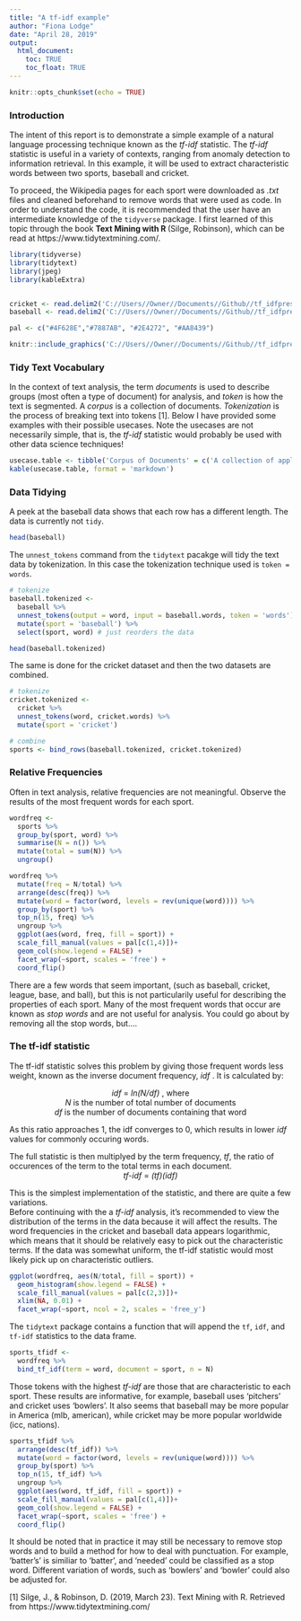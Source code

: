 ```yaml
---
title: "A tf-idf example"
author: "Fiona Lodge"
date: "April 28, 2019"
output: 
  html_document:
    toc: TRUE
    toc_float: TRUE
---
```


```r
knitr::opts_chunk$set(echo = TRUE)
```


### Introduction

The intent of this report is to demonstrate a simple example of a natural language processing technique known as the <i>tf-idf </i> statistic.  The <i>tf-idf</i> statistic is useful in a variety of contexts, ranging from anomaly detection to information retrieval.   In this example, it will be used to extract characteristic words between two sports, baseball and cricket.  

To proceed, the Wikipedia pages for each sport were downloaded as <i>.txt</i> files and cleaned beforehand to remove words that were used as code.  In order to understand the code, it is recommended that the user have an intermediate knowledge of the `tidyverse` package.  I first learned of this topic through the book <b> Text Mining with R </b> (Silge, Robinson), which can be read at  https://www.tidytextmining.com/. 

```r
library(tidyverse)
library(tidytext)
library(jpeg)
library(kableExtra)


cricket <- read.delim2('C://Users//Owner//Documents//Github//tf_idfpresentationonbaseballandcricket//cricket - Wikipedia.txt', header = FALSE, fill = FALSE, col.names = 'cricket.words', stringsAsFactors = FALSE)
baseball <- read.delim2('C://Users//Owner//Documents//Github//tf_idfpresentationonbaseballandcricket//Baseball - Wikipedia.txt', fill = FALSE, col.names = 'baseball.words', stringsAsFactors = FALSE)

pal <- c("#4F628E","#7887AB", "#2E4272", "#AA8439")
```

 

```r
knitr::include_graphics('C://Users//Owner//Documents//Github//tf_idfpresentationonbaseballandcricket//baseball_cricket.PNG')
```

### Tidy Text Vocabulary

In the context of text analysis, the term <i>documents</i> is used to describe groups (most often a type of document) for analysis, and <i> token</i> is how the text is segmented. A <i>corpus</i> is a collection of documents. <i>Tokenization</i> is the process of breaking text into tokens [1].  Below I have provided some examples with their possible usecases.  Note the usecases are not necessarily simple, that is, the <i>tf-idf</i> statistic would probably be used with other data science techniques!

```r
usecase.table <- tibble('Corpus of Documents' = c('A collection of applications for insurance that vary in structure', 'A collection of daily credit card transactions', 'A collection of student essays', 'A collection of a user\'s tweets'), 'Token Structure' = c('single words', 'codes that represent properties of the transactions', 'single words', 'single words'), 'Possible Use Case' = c('Speedy informational retrieval (locations, doctors, hospitals)', 'Detect fraudulent transactions', 'Search for atypical vocabulary that may indicate plagiarism', 'View how hobbies or interests change over time'))
kable(usecase.table, format = 'markdown')
```

### Data Tidying
A peek at the baseball data shows that each row has a different length.  The data is currently not `tidy`.

```r
head(baseball)
```

The `unnest_tokens` command from the `tidytext` pacakge will tidy the text data by tokenization.  In this case the tokenization technique used is `token = words`.  

```r
# tokenize
baseball.tokenized <- 
  baseball %>%
  unnest_tokens(output = word, input = baseball.words, token = 'words') %>%
  mutate(sport = 'baseball') %>%
  select(sport, word) # just reorders the data

head(baseball.tokenized)
```

The same is done for the cricket dataset and then the two datasets are combined.

```r
# tokenize
cricket.tokenized <- 
  cricket %>%
  unnest_tokens(word, cricket.words) %>%
  mutate(sport = 'cricket')

# combine
sports <- bind_rows(baseball.tokenized, cricket.tokenized)
```

### Relative Frequencies

Often in text analysis, relative frequencies are not meaningful.  Observe the results of the most frequent words for each sport.

```r
wordfreq <-
  sports %>%
  group_by(sport, word) %>%
  summarise(N = n()) %>%
  mutate(total = sum(N)) %>%
  ungroup()

wordfreq %>%
  mutate(freq = N/total) %>%
  arrange(desc(freq)) %>%
  mutate(word = factor(word, levels = rev(unique(word)))) %>%
  group_by(sport) %>%
  top_n(15, freq) %>%
  ungroup %>%
  ggplot(aes(word, freq, fill = sport)) + 
  scale_fill_manual(values = pal[c(1,4)])+
  geom_col(show.legend = FALSE) +
  facet_wrap(~sport, scales = 'free') + 
  coord_flip()
```

There are a few words that seem important, (such as baseball, cricket, league, base, and ball), but this is not particularily useful for describing the properties of each sport.  Many of the most frequent words that occur are known as <i>stop words</i> and are not useful for analysis.  You could go about by removing all the stop words, but....

### The tf-idf statistic

The tf-idf statistic solves this problem by giving those frequent words less weight, known as the inverse document frequency, <i> idf </i>. It is calculated by:       

<center> <i>idf</i> = <i>ln(N/df)</i> , where </center>  

<center> <i>N</i> is the number of total number of documents </center>  
<center> <i>df</i> is the number of documents containing that word</center>   

As this ratio approaches 1, the idf converges to 0, which results in lower <i>idf</i> values for commonly occuring words.  

The full statistic is then multiplyed by the term frequency, <i>tf</i>, the ratio of occurences of the term to the total terms in each document.
                               <center> <i>tf-idf</i> = <i>(tf)(idf)</i> </center>  
                                
This is the simplest implementation of the statistic, and there are quite a few variations.    
Before continuing with the a <i>tf-idf</i> analysis, it's recommended to view the distribution of the terms in the data because it will affect the results.  The word frequencies in the cricket and baseball data appears logarithmic, which means that it should be relatively easy to pick out the characteristic terms.  If the data was somewhat uniform, the tf-idf statistic would most likely pick up on characteristic outliers.

```r
ggplot(wordfreq, aes(N/total, fill = sport)) + 
  geom_histogram(show.legend = FALSE) + 
  scale_fill_manual(values = pal[c(2,3)])+
  xlim(NA, 0.01) +
  facet_wrap(~sport, ncol = 2, scales = 'free_y') 
```

The `tidytext` package contains a function that will append the `tf`, `idf`, and `tf-idf` statistics to the data frame. 

```r
sports_tfidf <- 
  wordfreq %>%
  bind_tf_idf(term = word, document = sport, n = N)
```

Those tokens with the highest <i>tf-idf</i> are those that are characteristic to each sport.  These results are informative, for example, baseball uses 'pitchers' and cricket uses 'bowlers'. It also seems that baseball may be more popular in America (mlb, american), while cricket may be more popular worldwide (icc, nations).

```r
sports_tfidf %>%
  arrange(desc(tf_idf)) %>%
  mutate(word = factor(word, levels = rev(unique(word)))) %>%
  group_by(sport) %>%
  top_n(15, tf_idf) %>%
  ungroup %>%
  ggplot(aes(word, tf_idf, fill = sport)) + 
  scale_fill_manual(values = pal[c(1,4)])+
  geom_col(show.legend = FALSE) +
  facet_wrap(~sport, scales = 'free') + 
  coord_flip() 
```

It should be noted that in practice it may still be necessary to remove stop words and to build a method for how to deal with punctuation.  For example, 'batter's' is similiar to 'batter', and 'needed' could be classified as a stop word.  Different variation of words, such as 'bowlers' and 'bowler' could also be adjusted for.

[1] Silge, J., & Robinson, D. (2019, March 23). Text Mining with R. Retrieved from https://www.tidytextmining.com/



